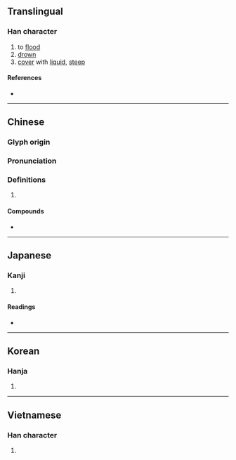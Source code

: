 {{character info/new}}
==Translingual==

===Han character===
{{Han char|rn=85|rad=水|as=08|sn=11|four=34116|canj=EKLU|ids=⿰氵奄}}

# to [[flood]]
# [[drown]]
# [[cover]] with [[liquid]], [[steep]]

====References====
* {{Han ref|kx=0632.170|dkj=17696|dj=1038.020|hdz=31644.010|uh=6DF9|ud=28153|bh=B254|bd=45652}}

----

==Chinese==
{{zh-forms}}

===Glyph origin===
{{Han etym}}

===Pronunciation===
{{zh-pron
|m=yān
|ma=zh-yan.ogg
|m-s=ngan1
|c=jim1
|h=pfs=yim
|md=
|mn=qz,tw,xm,zz:im/qz,xm,zz:iam
|mn_note=im - vernacular; iam - literary
|w=
|mc=y
|oc=y
|cat=v
}}

===Definitions===
{{zh-hanzi}}

# {{rfdef|lang=zh}}

====Compounds====
* {{zh-l|淹沒}}

----

==Japanese==

===Kanji===
{{ja-kanji|grade=|rs=水08}}

# {{defn|lang=ja|sort=水08}}

====Readings====
* {{ja-readings|on=[[えん]] (en), [[よう]] (yō)|kun=[[ひたす]] (hitasu), [[ひさしい]] (hisashii), [[とどまる]] (todomaru)}}

----

==Korean==

===Hanja===
{{ko-hanja|hangeul=[[엄]]|eumhun=|rv=eom|mr=ŏm|y=em}}

# {{defn|lang=ko|sort=水08}}

----

==Vietnamese==

===Han character===
{{vi-readings|rs=水08| hanviet = [[yêm]], [[êm]], [[im]], [[ươm]]}}

# {{defn|lang=vi|sort=水08}}